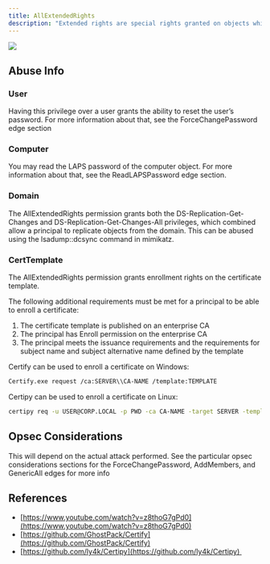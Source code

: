 ---
title: AllExtendedRights
description: "Extended rights are special rights granted on objects which allow reading of privileged attributes, as well as performing special actions."
---

<img src="/assets/enterprise-AND-community-edition-pill-tag.svg"/> 


## Abuse Info
### **User**

Having this privilege over a user grants the ability to reset the user’s password. For more information about that, see the ForceChangePassword edge section

### **Computer**

You may read the LAPS password of the computer object. For more information about that, see the ReadLAPSPassword edge section.

### **Domain**

The AllExtendedRights permission grants both the DS-Replication-Get-Changes and DS-Replication-Get-Changes-All privileges, which combined allow a principal to replicate objects from the domain. This can be abused using the lsadump::dcsync command in mimikatz.

### **CertTemplate**

The AllExtendedRights permission grants enrollment rights on the certificate template. 

The following additional requirements must be met for a principal to be able to enroll a certificate:

1.  The certificate template is published on an enterprise CA
2.  The principal has Enroll permission on the enterprise CA
3.  The principal meets the issuance requirements and the requirements for subject name and subject alternative name defined by the template

Certify can be used to enroll a certificate on Windows:

```bash
Certify.exe request /ca:SERVER\\CA-NAME /template:TEMPLATE
```

Certipy can be used to enroll a certificate on Linux:

```bash
certipy req -u USER@CORP.LOCAL -p PWD -ca CA-NAME -target SERVER -template TEMPLATE
```

## Opsec Considerations

This will depend on the actual attack performed. See the particular opsec considerations sections for the ForceChangePassword, AddMembers, and GenericAll edges for more info

## References

* [https://www.youtube.com/watch?v=z8thoG7gPd0](https://www.youtube.com/watch?v=z8thoG7gPd0)
* [https://github.com/GhostPack/Certify](https://github.com/GhostPack/Certify)
* [https://github.com/ly4k/Certipy](https://github.com/ly4k/Certipy) 
